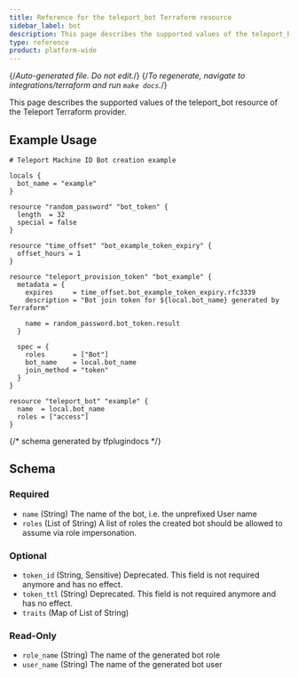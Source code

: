 ```yaml
---
title: Reference for the teleport_bot Terraform resource
sidebar_label: bot
description: This page describes the supported values of the teleport_bot resource of the Teleport Terraform provider.
type: reference
product: platform-wide
---
```


{/*Auto-generated file. Do not edit.*/}
{/*To regenerate, navigate to integrations/terraform and run `make docs`.*/}

This page describes the supported values of the teleport_bot resource of the Teleport Terraform provider.




## Example Usage

```hcl
# Teleport Machine ID Bot creation example

locals {
  bot_name = "example"
}

resource "random_password" "bot_token" {
  length  = 32
  special = false
}

resource "time_offset" "bot_example_token_expiry" {
  offset_hours = 1
}

resource "teleport_provision_token" "bot_example" {
  metadata = {
    expires     = time_offset.bot_example_token_expiry.rfc3339
    description = "Bot join token for ${local.bot_name} generated by Terraform"

    name = random_password.bot_token.result
  }

  spec = {
    roles       = ["Bot"]
    bot_name    = local.bot_name
    join_method = "token"
  }
}

resource "teleport_bot" "example" {
  name  = local.bot_name
  roles = ["access"]
}
```

{/*  schema generated by tfplugindocs */}
## Schema

### Required

- `name` (String) The name of the bot, i.e. the unprefixed User name
- `roles` (List of String) A list of roles the created bot should be allowed to assume via role impersonation.

### Optional

- `token_id` (String, Sensitive) Deprecated. This field is not required anymore and has no effect.
- `token_ttl` (String) Deprecated. This field is not required anymore and has no effect.
- `traits` (Map of List of String)

### Read-Only

- `role_name` (String) The name of the generated bot role
- `user_name` (String) The name of the generated bot user
